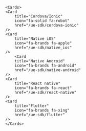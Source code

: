     <Cards>
    <Card
        title="Cordova/Ionic"
        icon="fa-solid fa-robot"
        href="/ue-sdk/cordova-ionic"
    />
    <Card
        title="Native iOS"
        icon="fa-brands fa-apple"
        href="/ue-sdk/native_ios"
    />
        <Card
        title="Native Android"
        icon="fa-brands fa-android"
        href="/ue-sdk/native-android"
    />
    <Card
        title="React native"
        icon="fa-brands fa-react"
        href="/ue-sdk/react-native"
    />
    <Card
        title="Flutter"
        icon="fa-brands fa-xing"
        href="/ue-sdk/flutter"
    />
    </Cards>
